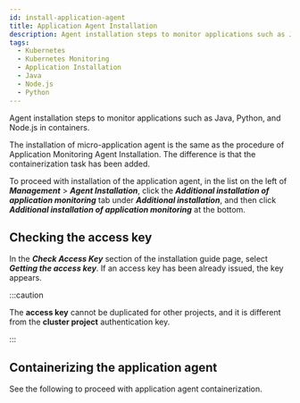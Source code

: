 ```yaml
---
id: install-application-agent
title: Application Agent Installation
description: Agent installation steps to monitor applications such as Java, Python, and Node.js in containers.
tags:
  - Kubernetes
  - Kubernetes Monitoring
  - Application Installation
  - Java
  - Node.js
  - Python
---
```



Agent installation steps to monitor applications such as Java, Python, and Node.js in containers.

The installation of micro-application agent is the same as the procedure of Application Monitoring Agent Installation. The difference is that the containerization task has been added. 

To proceed with installation of the application agent, in the list on the left of **_Management_** > **_Agent Installation_**, click the **_Additional installation of application monitoring_** tab under **_Additional installation_**, and then click **_Additional installation of application monitoring_** at the bottom.

<ImgLang img='k8s-install-master-node-application.png' desc='Install application agent' />

## Checking the access key

<ImgLang img='k8s-application-accesskey.png' desc='Checking the access key' />

In the **_Check Access Key_** section of the installation guide page, select **_Getting the access key_**. If an access key has been already issued, the key appears.

:::caution

The **access key** cannot be duplicated for other projects, and it is different from the **cluster project** authentication key.

:::

## Containerizing the application agent

See the following to proceed with application agent containerization.


<DocCardList/>
